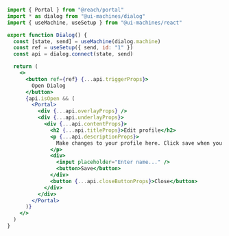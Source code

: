 ```jsx
import { Portal } from "@reach/portal"
import * as dialog from "@ui-machines/dialog"
import { useMachine, useSetup } from "@ui-machines/react"

export function Dialog() {
  const [state, send] = useMachine(dialog.machine)
  const ref = useSetup({ send, id: "1" })
  const api = dialog.connect(state, send)

  return (
    <>
      <button ref={ref} {...api.triggerProps}>
        Open Dialog
      </button>
      {api.isOpen && (
        <Portal>
          <div {...api.overlayProps} />
          <div {...api.underlayProps}>
            <div {...api.contentProps}>
              <h2 {...api.titleProps}>Edit profile</h2>
              <p {...api.descriptionProps}>
                Make changes to your profile here. Click save when you are done.
              </p>
              <div>
                <input placeholder="Enter name..." />
                <button>Save</button>
              </div>
              <button {...api.closeButtonProps}>Close</button>
            </div>
          </div>
        </Portal>
      )}
    </>
  )
}
```
